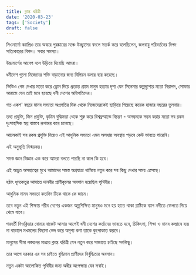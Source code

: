 ```yaml
---
title: ক্লান্ত ধরিত্রী
date: '2020-03-23'
tags: ['Society']
draft: false
---
```


লিওনার্দো ক্যাপ্রিও তার অস্কার পুরষ্কারের মঞ্চে উচ্ছ্বাসের বদলে সতর্ক করে বলেছিলেন, জলবায়ু পরিবর্তনের বিপদ সত্যিকারের বিপদ। সবার সমস্যা।

উচ্চমার্গের আবেগ বলে উড়িয়ে দিয়েছি আমরা।

ধনীদেশ গুলো নিজেদের শক্তি বাড়ানোর জন্য বিলিয়ন ডলার ব্যয় করেছে।

ভিডিও গেম দেখার মতো করে ড্রোন দিয়ে প্রত্যন্ত গ্রামে মানুষ হত্যার দৃশ্য যেন সিনেমার কল্পদৃশ্যের মতো নিরাপদ, সোফার আরামে যেন তাই মনে হয়েছে ধনী দেশের অধিপতিদের।

গত একশ' বছরে মানব সভ্যতা অগ্রগতির দিক থেকে নিজেদেরকেই ছাড়িয়ে গিয়েছে কয়েক হাজার বছরের তুলনায়।

তথ্য প্রযুক্তি, জিন প্রযুক্তি, কৃত্রিম বুদ্ধিমত্তা থেকে শুরু করে বিশ্বব্রম্মান্ডে বিচরণ - অসম্ভবকে সম্ভব করার মতো সব রকম দুঃসাহসিক স্বপ্ন বাস্তবে রূপান্তর করে চলেছে।

আচমকাই সব রকম প্রযুক্তি নিয়েও এই আধুনিক সভ্যতা এমন অসহায় অবস্থায় পড়বে কেউ ভাবতে পারেনি।

এই অনুভূতি বিস্ময়কর।

সমস্ত জ্ঞান বিজ্ঞান এক করে আমরা বলতে পারছি না কাল কি হবে।

এই অদ্ভুত অসহাত্বের মুখে আমাদের সমস্ত অগ্রযাত্রা থামিয়ে নতুন করে সব কিছু দেখার সময় এসেছে।

হঠাৎ ধূমকেতুর আঘাতে দানবীর প্রাণীকূলের অবসান হয়েছিল পৃথিবীর।

আধুনিক মানব সভ্যতা কতদিন টিকে থাকে কে জানে।

তবে নতুন এই শিক্ষায় গরীব দেশের একজন অল্পশিক্ষিত মানুষও মনে হয় হাতে থাকা প্লাষ্টিকে ব্যাগ নদীতে ফেলতে গিয়ে থেমে যাবে।

পরবর্তী নিওক্লিয়ার বোমার বাজেট আসার আগেই ধনী দেশের কর্তাদের ভাবতে হবে, চিকিৎসা, শিক্ষা ও মানব কল্যানে ব্যয় না বাড়ালে মখমলের বিছানা ভেদ করে অদৃশ্য কণা তাকে কুপোকাত করবে।

মানুষের সীমা লঙ্ঘনের মাত্রায় ক্লান্ত ধরিত্রী যেন নতুন করে সাজাতে চাইছে সবকিছু। 

তার আগে দরকার এর সব চাইতে বুদ্ধিমান প্রাণীদের নির্বুদ্ধিতার অবসান।

নতুন একটা আলোকিত পৃথিবীর জন্য অধীর অপেক্ষায় যেন সবাই।
